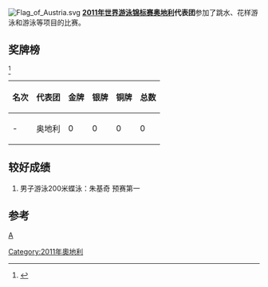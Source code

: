 [[File:Flag_of_Austria.svg|thumb]]
'''[[2011年世界游泳锦标赛|2011年世界游泳锦标赛]][[奥地利|奥地利]]代表团'''参加了跳水、花样游泳和游泳等项目的比赛。

==奖牌榜==
<ref>{{cite web |url=http://www.shanghai-fina2011.com/medal/index.html |title=存档副本 |accessdate=2011-07-26 |deadurl=yes |archiveurl=https://web.archive.org/web/20110720093114/http://www.shanghai-fina2011.com/medal/index.html |archivedate=2011-07-20 }}</ref>
{| class="wikitable"
|-
! 名次 !! 代表团 !! 金牌 !! 银牌 !! 铜牌 !! 总数
|-
| - || 奥地利 || 0 || 0 || 0 || 0
|}

==较好成绩==
#男子游泳200米蝶泳：朱基奇 预赛第一

==参考==
<references/>
[[分类:2011年世界游泳锦标赛代表团|A]]
[[Category:2011年奧地利|Category:2011年奧地利]]
{{2011年世界游泳锦标赛代表团}}